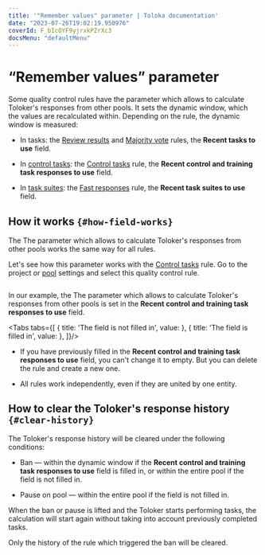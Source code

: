 ```yaml
---
title: '"Remember values" parameter | Toloka documentation'
date: "2023-07-26T19:02:19.950976"
coverId: F_bIcOYF9yjrxkPZrXc3
docsMenu: "defaultMenu"
---
```



# “Remember values” parameter

Some quality control rules have the parameter which allows to calculate Toloker's responses from other pools. It sets the dynamic window, which the values are recalculated within. Depending on the rule, the dynamic window is measured:

- In tasks: the [Review results](/docs/guide/reviewing-assignments) and [Majority vote](/docs/guide/mvote) rules, the **Recent tasks to use** field.

- In [control tasks](/docs/glossary#control-task): the [Control tasks](/docs/guide/goldenset) rule, the **Recent control and training task responses to use** field.

- In [task suites](/docs/glossary#task-suite): the [Fast responses](/docs/guide/quick-answers) rule, the **Recent task suites to use** field.

## How it works `{#how-field-works}`

The <Term term="parameter">The parameter which allows to calculate Toloker's responses from other pools</Term> works the same way for all rules.

Let's see how this parameter works with the [Control tasks](/docs/guide/goldenset) rule. Go to the project or [pool](/docs/glossary#pool) settings and select this quality control rule.

<Image width="700px" withBackground imageId="1675425604819" alt="" />

In our example, the <Term term="parameter">The parameter which allows to calculate Toloker's responses from other pools</Term> is set in the **Recent control and training task responses to use** field.

<Tabs tabs={[
  { title: 'The field is not filled in', value: <RememberValuesList1/> },
  { title: 'The field is filled in', value: <RememberValuesList2/> },
]}/>

<Note mode="restriction" title="Important">

- If you have previously filled in the **Recent control and training task responses to use** field, you can't change it to empty. But you can delete the rule and create a new one.

- All rules work independently, even if they are united by one entity.

</Note>

## How to clear the Toloker's response history `{#clear-history}`

The Toloker's response history will be cleared under the following conditions:

- Ban — within the dynamic window if the **Recent control and training task responses to use** field is filled in, or within the entire pool if the field is not filled in.

- Pause on pool — within the entire pool if the field is not filled in.

When the ban or pause is lifted and the Toloker starts performing tasks, the calculation will start again without taking into account previously completed tasks.

<Note mode="restriction" title="Alert">

Only the history of the rule which triggered the ban will be cleared.

</Note>
